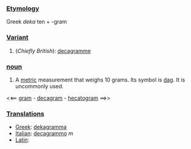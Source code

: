 ===[[Etymology]]===

Greek ''deka'' ten + -gram

===[[Variant]]===

# (''Chiefly British''): [[decagramme]]

===[[noun]]===

# A [[metric]] measurement that weighs 10 grams.  Its symbol is [[dag]].  It is uncommonly used.

<<== [[gram]] - [[decagram]] - [[hecatogram]] ==>>

===[[Translations]]===

*[[Greek]]: [[dekagramma]]
*[[Italian]]: [[decagrammo]] ''m''
*[[Latin]]:
